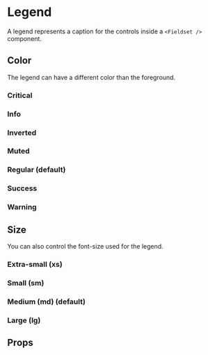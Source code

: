 
<Meta of={LegendStories} />

# Legend

A legend represents a caption for the controls inside a `<Fieldset />` component.

<Primary />

## Color

The legend can have a different color than the foreground.

### Critical

<Canvas of={LegendStories.ColorCritical} />

### Info

<Canvas of={LegendStories.ColorInfo} />

### Inverted

<Canvas of={LegendStories.ColorInverted} />

### Muted

<Canvas of={LegendStories.ColorMuted} />

### Regular (default)

<Canvas of={LegendStories.ColorRegular} />

### Success

<Canvas of={LegendStories.ColorSuccess} />

### Warning

<Canvas of={LegendStories.ColorWarning} />

## Size

You can also control the font-size used for the legend.

### Extra-small (xs)

<Canvas of={LegendStories.SizeXS} />

### Small (sm)

<Canvas of={LegendStories.SizeSM} />

### Medium (md) (default)

<Canvas of={LegendStories.SizeMD} />

### Large (lg)

<Canvas of={LegendStories.SizeLG} />

## Props

<ArgTypes of={LegendStories} />
